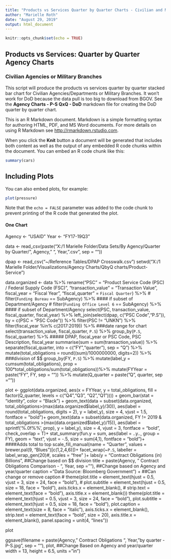 ---
title: "Products vs Services Quarter by Quarter Charts - Civilian and Military Branch"
author: "Marielle Roth"
date: "August 29, 2019"
output: html_document
---

```{r setup, include=FALSE}
knitr::opts_chunk$set(echo = TRUE)
```

## Products vs Services: Quarter by Quarter Agency Charts
### Civilian Agencies or Military Branches

This script will produce the products vs services quarter by quarter stacked bar chart for Civilian Agencies/Departments or Military Branches.  It won't work for DoD because the data pull is too big to download from BGOV.  See the **Agency Charts - P-S QxQ - DoD** markdown file for creating the DoD quarter by quarter chart.





This is an R Markdown document. Markdown is a simple formatting syntax for authoring HTML, PDF, and MS Word documents. For more details on using R Markdown see <http://rmarkdown.rstudio.com>.

When you click the **Knit** button a document will be generated that includes both content as well as the output of any embedded R code chunks within the document. You can embed an R code chunk like this:

```{r cars}
summary(cars)
```

## Including Plots

You can also embed plots, for example:

```{r pressure, echo=FALSE}
plot(pressure)
```

Note that the `echo = FALSE` parameter was added to the code chunk to prevent printing of the R code that generated the plot.





#### One Chart####
Agency <- "USAID"
Year <- "FY17-19Q3"


data <- read_csv(paste("X:/1 Marielle Folder/Data Sets/By Agency/Quarter by Quarter/", Agency," ", Year,".csv", sep = ""))

dpap <- read_csv("~/Reference Tables/DPAP Crosswalk.csv")
setwd("X:/1 Marielle Folder/Visualizations/Agency Charts/QbyQ charts/Product-Service")

data.organized <- data %>% 
  rename("PSC" = "Product Service Code (PSC) / Federal Supply Code (FSC)",
         "transaction_value" = "Transaction Value",
         fiscal_year = "Fiscal Year",
         "fiscal_quarter" = `Fiscal Quarter`) %>% 
  # filter(`Funding Bureau` == SubAgency)  %>%                                         #### if subset of Department/Agency 
  # filter(`Funding Office Level 6` == SubAgency) %>%                                         #### if subset of Department/Agency
  select(PSC, transaction_value, fiscal_quarter, fiscal_year) %>% 
  left_join(select(dpap, c("PSC Code","P.S")), by = c(PSC = "PSC Code")) %>% 
  filter(PSC != "UNKN") %>% 
  filter(fiscal_year %in% c(2017:2019)) %>% ###date range for chart
  select(transaction_value, fiscal_quarter, `P.S`) %>% 
  group_by(`P.S`, fiscal_quarter) %>%    ##### DPAP, fiscal_year or PSC Code, PSC Description, fiscal_year
  summarise(sum = sum(transaction_value)) %>% 
  separate(fiscal_quarter, into = c("FY","quarter"), sep = "Q") %>% 
  mutate(total_obligations = round((sum)/1000000000, digits=2)) %>%           ###division of $$
  group_by(FY, `P.S`) %>% 
  mutate(label_y = cumsum(total_obligations),
         prop = 100*total_obligations/sum(total_obligations))%>% 
  mutate(FYYear = paste("FY", FY, sep = "")) %>% 
  mutate(Q_quarter = paste("Q", quarter, sep =""))



plot <- 
  ggplot(data.organized, aes(x = FYYear, y = total_obligations, fill = factor(Q_quarter, levels = c("Q4","Q3", "Q2","Q1")))) +
  geom_bar(stat = "identity", color = "Black") +
  geom_text(data = subset(data.organized, total_obligations>(max(data.organized$label_y)/30)), aes(label = round(total_obligations, digits = 2), y = label_y), size = 4, vjust = 1.5, fontface = "bold")+
  geom_text(data = subset(data.organized, FY != 2019 & total_obligations >(max(data.organized$label_y)/15)), aes(label = sprintf('%.0f%%', prop), 
                                                                                                                 y = label_y), size = 4, vjust = 3, fontface = "bold", check_overlap = T)+
  stat_summary(fun.y = sum, aes(label = ..y.., group = FY),
               geom = "text", vjust = -.5, size = sum(4,1), fontface = "bold")+   ####Adds total to top
  scale_fill_manual(name = "Quarter", values = brewer.pal(9, "Blues")[c(1,2,4,6)])+
  facet_wrap(~`P.S`, labeller = label_wrap_gen(20)#, scales = "free"
  )+
  labs(y = "Contract Obligations (in) Billions",                                            ##Change based on $$ division
       title = paste(Agency, " Contract Obligations Comparison - ", Year, sep = ""),                   ##Change based on Agency and year/quarter
       caption = "Data Source: Bloomberg Government") +                                     ##Can change or remove caption
  # theme(plot.title = element_text(hjust = 0.5, vjust = 3, size = 24, face = "bold"),
  #       plot.subtitle = element_text(hjust = 0.5, size = 18, face = "bold"), axis.ticks.x = element_blank(),
  #       strip.text = element_text(face = "bold"), axis.title.x = element_blank())
  theme(plot.title = element_text(hjust = 0.5, vjust = 3, size = 24, face = "bold"), 
        plot.subtitle = element_text(hjust = 0.5, size = 18, face = "bold"),
        plot.caption = element_text(size = 8, face = "italic"),
        axis.ticks.x = element_blank(),
        strip.text = element_text(face = "bold", size = 20), 
        axis.title.x = element_blank(),
        panel.spacing = unit(4, "lines"))

plot

ggsave(filename = paste(Agency," Contract Obligations ", Year, "by quarter - P-S.jpg", sep = ""), plot,          ##Change Based on Agency and year/quarter
       width = 13, height = 6.5, units = "in")

